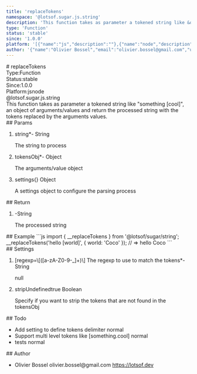 ```yaml
---
title: 'replaceTokens'
namespace: '@lotsof.sugar.js.string'
description: 'This function takes as parameter a tokened string like &quot;something [cool]&quot;, an object of arguments/values and return the processed string with the tokens replaced by the arguments values.'
type: 'Function'
status: 'stable'
since: '1.0.0'
platform: '[{"name":"js","description":""},{"name":"node","description":""}]'
author: '{"name":"Olivier Bossel","email":"olivier.bossel@gmail.com","url":"https://lotsof.dev"}'
---
```

<div class="docmap-mdx">
# replaceTokens
<div class="_metas">
<div class="_type"><span class="_type-label">Type:</span><span class="_type-value">Function</span></div>
<div class="_status"><span class="_status-label">Status:</span><span class="_status-value -stable">stable</span></div>
<div class="_since"><span class="_since-label">Since:</span><span class="_since-value">1.0.0</span></div>
<div class="_platform"><span class="_platform-label">Platform:</span><span class="_platform-value -js">js</span><span class="_platform-value -node">node</span></div>
</div>
<div class="_namespace">@lotsof.sugar.js.string</div>
<div class="_description typo-lead typo-format">
This function takes as parameter a tokened string like &quot;something [cool]&quot;, an object
of arguments/values and return the processed string with the tokens replaced by the arguments values.
</div>
<div class="_params">
## Params
<ol class="_list">
<li class="_item">
<span class="_name">string<span class="_required">*</span></span><span class="_default">-</span> <span class="_type">String</span>
<p class="_description">The string to process</p>
</li>
<li class="_item">
<span class="_name">tokensObj<span class="_required">*</span></span><span class="_default">-</span> <span class="_type">Object</span>
<p class="_description">The arguments&sol;value object</p>
</li>
<li class="_item">
<span class="_name">settings</span><span class="_default">&lcub;&rcub;</span> <span class="_type">Object</span>
<p class="_description">A settings object to configure the parsing process</p>
</li>
</ol>
</div>
<div class="_return">
## Return
<ol class="_list">
<li class="_item">
<span class="_default">-</span><span class="_type">String</span>
<p class="_description">The processed string</p>
</li>
</ol>
</div>
<div class="_examples">
## Example
```js
import { __replaceTokens } from '@lotsof/sugar/string';
__replaceTokens('hello [world]', { world: 'Coco' }); // => hello Coco
```
</div>
<div class="_settings">
## Settings
<ol class="_list">
<li class="_item">
<span class="_name">[regexp=\[([a-zA-Z0-9-_]+)\] The regexp to use to match the tokens<span class="_required">*</span></span><span class="_default">-</span> <span class="_type">String</span>
<p class="_description">null</p>
</li>
<li class="_item">
<span class="_name">stripUndefined</span><span class="_default">true</span> <span class="_type">Boolean</span>
<p class="_description">Specify if you want to strip the tokens that are not found in the tokensObj</p>
</li>
</ol>
</div>
<div class="_todo">
## Todo
<ul class="_list">
<li class="_item">
<span class="_description">Add setting to define tokens delimiter</span>
<span class="_priority -normal">normal</span>
</li>
<li class="_item">
<span class="_description">Support multi level tokens like [something.cool]</span>
<span class="_priority -normal">normal</span>
</li>
<li class="_item">
<span class="_description">tests</span>
<span class="_priority -normal">normal</span>
</li>
</ul>
</div>
<div class="_author">
## Author
<ul class="_list">
<li class="_item">
<span class="_name">Olivier Bossel</span>
<span class="_email">olivier.bossel@gmail.com</span>
<a href="https://lotsof.dev" target="_blank" class="_url">https://lotsof.dev</a>
</li>
</ul>
</div>
</div>
